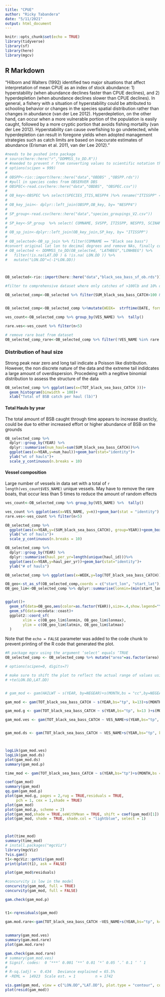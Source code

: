 ```yaml
---
title: "CPUE"
author: "Ricky Tabandera"
date: "5/11/2021"
output: html_document
---
```


```r
knitr::opts_chunk$set(echo = TRUE)
library(tidyverse)
library(sf)
library(here)
library(mgcv)
```

## R Markdown

"Hilborn and Walters (1992)
identified two major situations that affect interpretation of mean CPUE as an index of stock
abundance: 1) hyperstability (when abundance declines faster than CPUE declines), and 2)
hyperdepletion (when abundance declines slower than CPUE declines). In general, a fishery with
a situation of hyperstability could be attributed to schooling behavior or changes in the species
spatial distribution rather than changes in abundance (van der Lee 2012). Hyperdepletion, on the
other hand, can occur when a more vulnerable portion of the population is easily caught,
followed by a more cryptic portion that avoids fishing mortality (van der Lee 2012).
Hyperstability can cause overfishing to go undetected, while hyperdepletion can result in
foregone yields when adopted management strategies such as catch limits are based on
inaccurate estimates of abundance (Erisman et al. 2011, van der Lee 2012). "


```r
#needs to be pushed into package 
# source(here::here("r","DDMMSS_to_DD.R"))
# #needed to prevent r from converting values to scientific notation that breaks the script that converts degree minute second cords to decimal degree
# options(scipen = 999)
# 
# OBSPP<-rio::import(here::here("data","OBDBS" ,"OBSPP.rds"))
# #pull in species codes from OBSERVER DBS
# OBSPEC<-read.csv(here::here("data","OBDBS", "OBSPEC.csv"))
# 
# OB_key<-OBSPEC %>% select(SPECIES_ITIS,NESPP4 )%>% rename("ITISSPP" ="SPECIES_ITIS")
# 
# OB_key_join<- dplyr::left_join(OBSPP,OB_key, by= "NESPP4")
# 
# SP_group<-read.csv(here::here("data","species_groupings_V2.csv"))
# 
# SP_key<-SP_group  %>% select( COMNAME, SVSPP, ITISSPP, NESPP3, SCINAME) %>% mutate(COMNAME= stringr::str_to_sentence(COMNAME))
# 
# OB_sp_join<-dplyr::left_join(OB_key_join,SP_key, by= "ITISSPP")
# 
# OB_selected<-OB_sp_join %>% filter(COMNAME == "Black sea bass")
#convert original lat lon to decimal degrees and remove NAs, finally convery lon to negitive values 
# OB_selected <- DDMMSS_to_DD(OB_selected, "LATHBEG","LONHBEG") %>% 
#   filter(!is.na(LAT.DD ) & !is.na( LON.DD )) %>%
#   mutate("LON.DD"=(-1*LON.DD))



OB_selected<-rio::import(here::here("data","black_sea_bass_sf_ob.rds"))

#filter to comprehensive dataset where only catches of >100lb and 10% of catch are BSB

OB_selected_comp<-OB_selected %>% filter(SUM_black_sea_bass_CATCH>100 & (SUM_black_sea_bass_CATCH/TOT_CATCH)>.1)


OB_selected_comp<-OB_selected_comp %>%mutate(WEEK=  strftime(DATE, format = "%V"))

ves_count<-OB_selected_comp %>% group_by(VES_NAME) %>%  tally()

rare.ves<-ves_count %>% filter(n<5)

# remove rare boat from dataset 
OB_selected_comp_rare<-OB_selected_comp %>% filter(!VES_NAME %in% rare.ves$VES_NAME)


```

### Distribution of haul size

Strong peak near zero and long tail indicate a Poisson like distribution. However, the non discrete nature of the data and the extreme tail indidcates a large amount of overdispersion. Procedeing with a negitive binomial distribution to assess the structure of the data 


```r
OB_selected_comp %>% ggplot(aes(x=(TOT_black_sea_bass_CATCH )))+
  geom_histogram(binwidth = 100)+
  xlab("Total of BSB catch per haul (lb)")
```
#### Total Hauls by year
The total amount of BSB caught through time appears to increase drasticly, could be due to either increased effort or higher abundance of BSB on the grounds
```r

OB_selected_comp %>%
  dplyr::group_by(YEAR) %>%
  dplyr::summarise(num_haul=sum(SUM_black_sea_bass_CATCH))%>%
  ggplot(aes(x=YEAR,y=num_haul))+geom_bar(stat="identity")+
  ylab("wt of hauls")+
  scale_y_continuous(n.breaks = 10)
```

#### Vessel composition
Large number of vessels in data set with a total of `r length(ves_count$VES_NAME)` unique vessels. May have to remove the rare boats, that occur less than 5 times to reduce the amount of random effects
```r
ves_count<-OB_selected_comp %>% group_by(VES_NAME) %>%  tally()

ves_count %>% ggplot(aes(x=VES_NAME, y=n))+geom_bar(stat = "identity")
rare.ves<-ves_count %>% filter(n<5)

```



```r
OB_selected_comp %>%
  ggplot(aes(x=YEAR,y=(SUM_black_sea_bass_CATCH), group=YEAR))+geom_boxplot()+
  ylab("wt of hauls")+
  scale_y_continuous(n.breaks = 10)
```




```r


OB_selected_comp %>%
  dplyr::group_by(YEAR) %>%
  dplyr::summarise(haul_per_yr=length(unique(haul_id)))%>%
  ggplot(aes(x=YEAR,y=haul_per_yr))+geom_bar(stat="identity")+
  ylab("# of hauls")


```

```r
OB_selected_comp %>% ggplot(aes(x=WEEK,y=log(TOT_black_sea_bass_CATCH)))+geom_point()+facet_wrap(~(YEAR), nrow=4, ncol=4)
```




```r



OB_geo<-st_as_sf(OB_selected_comp,coords = c("start_lon", "start_lat"), crs=4269 )
OB_geo_lim<-OB_selected_comp %>% dplyr::summarise(lonmin=(min(start_lon)-1), lonmax=(max(start_lon)+1), latmin=(min(start_lat)-1), latmax=(max(start_lat)+1))


ggplot()+
  geom_sf(data=OB_geo,aes(color=as.factor(YEAR)),size=.4,show.legend="Year" )+
  geom_sf(data=ecodata::coast)+
  ggplot2::coord_sf(
        xlim = c(OB_geo_lim$lonmin, OB_geo_lim$lonmax),
        ylim = c(OB_geo_lim$latmin, OB_geo_lim$latmax)
  )

```

Note that the `echo = FALSE` parameter was added to the code chunk to prevent printing of the R code that generated the plot.

```r

#R package mgcv using the argument ‘select’ equals ‘TRUE
OB_selected_comp <- OB_selected_comp %>% mutate("area"=as.factor(area), "gear_code_obs"=as.factor(gear_code_obs), "mesh_size"=as.factor(mesh_size) )

# options(scipen=0, digits=7)

# make sure to shift the plot to reflect the actual range of values using seWithMean = TRUE, shift = coef(gam_model)[1]
# +te(LON.DD,LAT.DD)


# gam_mod <- gam(HAILWT ~ s(YEAR, by=NEGEAR)+s(MONTH,bs = "cc",by=NEGEAR),family= "quasi", data = OB_selected, method = "REML", select=TRUE)

gam_mod <- gam(TOT_black_sea_bass_CATCH ~ s(YEAR,bs="tp", k=13)+s(MONTH,bs = "cc",k=12)+te(start_lon,start_lat, bs="gp", k= 13),family= "nb", data=OB_selected_comp, method = "REML", select=TRUE)

gam_mod.g <- gam(TOT_black_sea_bass_CATCH ~ s(YEAR,bs="tp", k=13 )+s(MONTH,bs = "cc",k=12,by=gear_code_obs)+te(start_lon,start_lat, bs="gp", k= 13),family= "nb", data=OB_selected_comp, method = "REML", select=TRUE)

gam_mod.ves <- gam(TOT_black_sea_bass_CATCH ~ VES_NAME+s(YEAR,bs="tp", k=13)+s(MONTH,bs = "cc",k=12)+te(start_lon,start_lat, bs="gp", k= 13),family= "nb", data=OB_selected_comp, method = "REML", select=TRUE)


gam_mod.ds <- gam(TOT_black_sea_bass_CATCH ~ VES_NAME+s(YEAR,bs="tp", k=13)+s(MONTH,bs = "cc",k=12)+te(start_lon,start_lat, bs="ds", k= 13),family= "nb", data=OB_selected_comp, method = "REML", select=TRUE)



logLik(gam_mod.ves)
logLik(gam_mod.ds)
plot(gam_mod.ds)
summary(gam_mod.p)

time_mod <- gam(TOT_black_sea_bass_CATCH ~ s(YEAR,bs="tp")+s(MONTH,bs = "cc"),family= "nb", data=OB_selected, method = "REML", select=TRUE)

coef(gam_mod)
summary(gam_mod)
qq.gam(gam_mod.p)
plot(gam_mod.g, pages = 2,rug = TRUE,residuals = TRUE,
     pch = 1, cex = 1,shade = TRUE)
plot(gam_mod)
plot(gam_mod.p, scheme = 2)
plot(gam_mod,shade = TRUE,seWithMean = TRUE, shift = coef(gam_mod)[1])
plot(gam_mod, shade = TRUE, shade.col = "lightblue", select = 1)



plot(time_mod)
summary(time_mod)
# install.packages("mgcViz")
library(mgcViz)
?vis.gam()
t1<-mgcViz::getViz(gam_mod)
print(plot(t1), ask = FALSE)

plot(gam_mod$residuals)

#concurvity is low in the model
concurvity(gam_mod, full = TRUE)
concurvity(gam_mod, full = FALSE)

gam.check(gam_mod.p)


t1<-rqresiduals(gam_mod)

```


```r

gam.mod.rare<-gam(TOT_black_sea_bass_CATCH ~VES_NAME+s(YEAR,bs="tp", k=13)+s(MONTH,bs = "cc",k=12)+te(start_lon,start_lat, bs="gp", k= 13),family= "nb", data=OB_selected_comp_rare, method = "REML", select=TRUE)
  
  
summary(gam_mod.ves)
summary(gam.mod.rare)
plot(gam.mod.rare)

gam.check(gam.mod.rare)
# summary(gam_mod.ves)
# Signif. codes:  0 ‘***’ 0.001 ‘**’ 0.01 ‘*’ 0.05 ‘.’ 0.1 ‘ ’ 1
# 
# R-sq.(adj) =  0.434   Deviance explained = 65.5%
# -REML =  14923  Scale est. = 1         n = 1742

```



```r

vis.gam(gam_mod, view = c("LON.DD","LAT.DD"), plot.type = "contour", color = "heat", too.far = .1)
plot(resid(gam_mod))

```









